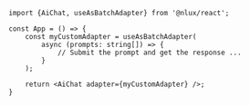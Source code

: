 ```tsx
import {AiChat, useAsBatchAdapter} from '@nlux/react';

const App = () => {
    const myCustomAdapter = useAsBatchAdapter(
        async (prompts: string[]) => {
            // Submit the prompt and get the response ...
        }
    );

    return <AiChat adapter={myCustomAdapter} />;
}
```
